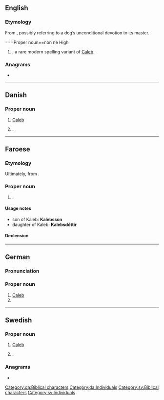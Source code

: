 ==English==

===Etymology===
From {{der|en|he|כלב||dog}}, possibly referring to a dog’s unconditional devotion to its master.

===Proper noun==non ne
High


# {{given name|en|male|from=Hebrew}}, a rare modern spelling variant of [[Caleb]].

===Anagrams===
* {{anagrams|en|a=abekl|Balke|Blake|Kabel|blake|bleak}}

----

==Danish==

===Proper noun===
{{head|da|proper noun}}

# [[Caleb]] {{qualifier|biblical character}}
# {{lb|da|rare}} {{given name|da|male}}.

[[Category:da:Biblical characters]]
[[Category:da:Individuals]]

----

==Faroese==

===Etymology===
Ultimately, from {{der|fo|he|כֶּלֶב|gloss=dog|tr=kéleb}}.

===Proper noun===
{{head|fo|proper noun|g=m}}

# {{given name|fo|male}}.

====Usage notes====
* son of Kaleb: '''Kalebsson'''
* daughter of Kaleb: '''Kalebsdóttir'''

====Declension====
{{fo-decl-proper-noun-s-indef|Kaleb|Kaleb|Kalebi|Kalebs}}

----

==German==

===Pronunciation===

{{IPA|de|/ˈ ka.leːp/}}

===Proper noun===
{{head|de|proper noun}}

# [[Caleb]] {{qualifier|biblical character}}
# {{given name|de|male|usage=rare|from=Biblical Hebrew}}

{{C|de|Biblical characters|Individuals}}

----

==Swedish==

===Proper noun===
{{sv-proper noun|c}}

# [[Caleb]] {{qualifier|biblical character}}
# {{lb|sv|rare}} {{given name|sv|male}}.

===Anagrams===
* {{anagrams|sv|a=abekl|bleka|kabel}}

[[Category:sv:Biblical characters]]
[[Category:sv:Individuals]]